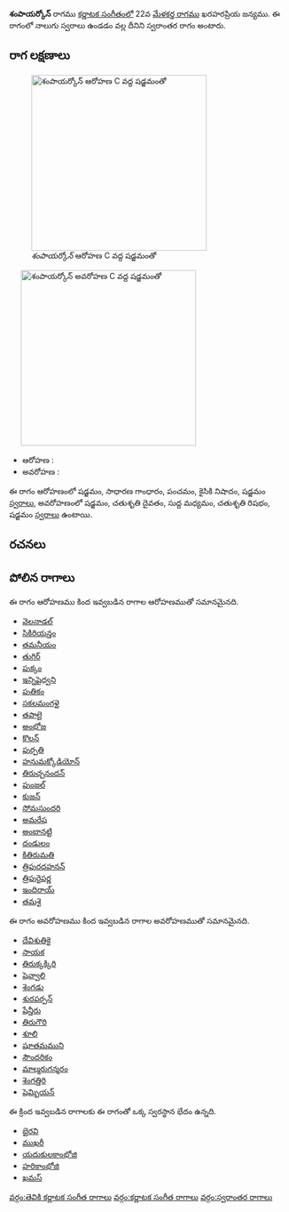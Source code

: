 {{Infobox ragam
	| name          	= శంపాయర్కోన్
	| synonym	    	= 
	| mela          	= 
	| chakra        	= 
	| janaka        	= 
	| type          	= స్వరాంతర
	| arohanam      	= {{svaraC|S|G2|P|N2|S'}} 
	| avarohanam    	= {{svaraC|S'|D2|M1|R2|S}}
	| jeeva         	=
	| chhaya        	=
	| nyasa         	=
	| vishesha      	= 
	| equivalent  		= 
}}
{{కర్ణాటక సంగీత రాగాలు}}
'''శంపాయర్కోన్''' రాగము [[కర్ణాటక సంగీతం]]లో 22వ [[మేళకర్త రాగము]] ఖరహరప్రియ జన్యము.  ఈ రాగంలో నాలుగు స్వరాలు ఉండడం వల్ల దీనిని స్వరాంతర రాగం అంటారు.


==రాగ లక్షణాలు==
[[Image:shanpayarkon_ar_kb2wiki.png|thumb|right|316px|''శంపాయర్కోన్'' ఆరోహణ C వద్ద షడ్జమంతో]]
	[[Image:shanpayarkon_av_kb2wiki.png|thumb|right|316px|''శంపాయర్కోన్'' అవరోహణ C వద్ద షడ్జమంతో]]

* ఆరోహణ : {{svaraC|S|G2|P|N2|S'}} 
* అవరోహణ : {{svaraC|S'|D2|M1|R2|S}}

ఈ రాగం ఆరోహణంలో షడ్జమం, సాధారణ  గాంధారం, పంచమం, కైసికి నిషాదం, షడ్జమం [[స్వరాలు]], అవరోహణంలో షడ్జమం, చతుశృతి దైవతం, సుద్ద మధ్యమం, చతుశృతి రిషభం, షడ్జమం [[స్వరాలు]] ఉంటాయి.

==రచనలు==



==పోలిన రాగాలు==
ఈ రాగం ఆరోహణము కింద ఇవ్వబడిన రాగాల ఆరోహణముతో సమానమైనది.
* [[వెలనాడల్]]
* [[సికిరియన్తం]]
* [[తమనీయం]]
* [[తుగిర్]]
* [[పుక్కం]]
* [[ఇన్నిషైధ్వని]]
* [[పుతికం]]
* [[సకలమంగళై]]
* [[తపాలై]]
* [[అంభోజ]]
* [[కొలన్]]
* [[పుర్పతి]]
* [[హనుమక్కోడియోన్]]
* [[తిరుచ్చనందన్]]
* [[పుంజల్]]
* [[కుజన్]]
* [[సోమసుందరి]]
* [[అమరేష]]
* [[అంబానట్టి]]
* [[దండులం]]
* [[కితిరుమతి]]
* [[త్రిపురదహనన్]]
* [[త్రిపురైపర్ణ]]
* [[ఇందిరాయ్]]
* [[తమశై]]

ఈ రాగం అవరోహణము కింద ఇవ్వబడిన రాగాల అవరోహణముతో సమానమైనది.
* [[దేవిశుతికై]]
* [[సాయక]]
* [[తిరుక్కక్కిరి]]
* [[షెవ్వాలి]]
* [[శెంగడు]]
* [[శురపర్పన్]]
* [[షేన్తీరు]]
* [[తిరుగౌరి]]
* [[శూలి]]
* [[షూతమముని]]
* [[ సౌందరికం]]
* [[మాల్మరుగన్శరం]]
* [[శెంగత్తిరి]]
* [[షెమ్బియన్]]

ఈ క్రింద ఇవ్వబడిన రాగాలకు ఈ రాగంతో ఒక్క స్వరస్థాన భేదం ఉన్నది.
* [[భైరవి]]
* [[ముఖరీ]]
* [[యదుకులకాంభోజి]]
* [[హరికాంభోజి]]
* [[ఖమస్]]



[[వర్గం:తెవికి కర్ణాటక సంగీత రాగాలు]]
[[వర్గం:కర్ణాటక సంగీత రాగాలు]]
[[వర్గం:స్వరాంతర రాగాలు]]